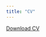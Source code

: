 ```yaml
---
title: "CV"
---
```


<a href="CV_Jose_2021.pdf" class="download" title="Download CV as PDF">Download CV</a>			